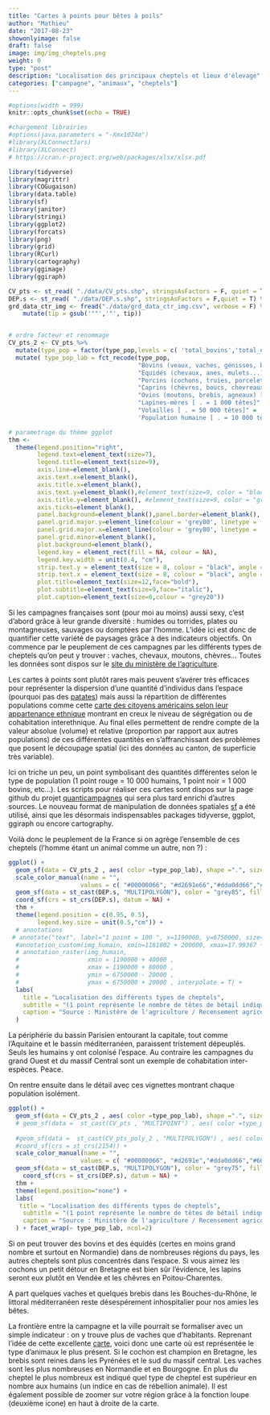 ```yaml
---
title: "Cartes à points pour bêtes à poils"
author: "Mathieu"
date: "2017-08-23"
showonlyimage: false
draft: false
image: img/img_cheptels.png
weight: 0
type: "post"
description: "Localisation des principaux cheptels et lieux d'élevage"
categories: ["campagne", "animaux", "cheptels"]
---
```




```r
#options(width = 999)
knitr::opts_chunk$set(echo = TRUE)

#chargement librairies
#options(java.parameters = "-Xmx1024m")
#library(XLConnectJars)
#library(XLConnect)
# https://cran.r-project.org/web/packages/xlsx/xlsx.pdf

library(tidyverse)
library(magrittr)
library(COGugaison)
library(data.table)
library(sf)
library(janitor)
library(stringi)
library(ggplot2)
library(forcats)
library(png)
library(grid)
library(RCurl)
library(cartography)
library(ggimage)
library(ggiraph)

CV_pts <- st_read( "./data/CV_pts.shp", stringsAsFactors = F, quiet = T) %>% st_transform(crs = 2154)
DEP.s <- st_read( "./data/DEP.s.shp", stringsAsFactors = F,quiet = T) %>% st_transform(crs = 2154)
grd_data_ctr_img <- fread("./data/grd_data_ctr_img.csv", verbose = F) %>%
    mutate(tip = gsub('""','"', tip))


# ordre facteur et renommage
CV_pts_2 <- CV_pts %>%
  mutate(type_pop = factor(type_pop,levels = c( 'total_bovins','total_equides','total_porcins', 'total_caprins','total_ovins','lapines_meres','volailles','P10_POP'))) %>%
  mutate( type_pop_lab = fct_recode(type_pop,
                                    "Bovins (veaux, vaches, génisses, boeufs...) [ . = 1000 têtes]" = 'total_bovins',
                                    "Equidés (chevaux, anes, mulets...) [ . = 200 têtes]" = 'total_equides',
                                    "Porcins (cochons, truies, porcelets) [ . = 2 000 têtes]" ='total_porcins',
                                    "Caprins (chèvres, boucs, chevreaux) [ . = 1 000 têtes]" = 'total_caprins',
                                    "Ovins (moutons, brebis, agneaux) [ . = 1 000 têtes]" = 'total_ovins',
                                    "Lapines-mères [ . = 1 000 têtes]" = 'lapines_meres',
                                    "Volailles [ . = 50 000 têtes]" = 'volailles' ,
                                    'Population humaine [ . = 10 000 têtes]' = 'P10_POP'))

# parametrage du thème ggplot 
thm <- 
  theme(legend.position="right",
        legend.text=element_text(size=7),
        legend.title=element_text(size=9),
        axis.line=element_blank(),
        axis.text.x=element_blank(),
        axis.title.x=element_blank(),
        axis.text.y=element_blank(),#element_text(size=9, color = "black"),
        axis.title.y=element_blank(), #element_text(size=9, color = "grey",face="italic"),
        axis.ticks=element_blank(),
        panel.background=element_blank(),panel.border=element_blank(),
        panel.grid.major.y=element_line(colour = 'grey80', linetype = 'dotdash', size = 0.1),
        panel.grid.major.x=element_line(colour = 'grey80', linetype = 'dotdash', size = 0.1),#element_blank(),
        panel.grid.minor=element_blank(),
        plot.background=element_blank(),
        legend.key = element_rect(fill = NA, colour = NA),
        legend.key.width = unit(0.4, "cm"),
        strip.text.y = element_text(size = 8, colour = "black", angle = 0),
        strip.text.x = element_text(size = 8, colour = "black", angle = 0),
        plot.title=element_text(size=12,face="bold"),
        plot.subtitle=element_text(size=9,face="italic"),
        plot.caption=element_text(size=6,colour = "grey20")) 

```

Si les campagnes françaises sont (pour moi au moins) aussi sexy, c'est d'abord grâce à leur grande diversité : humides ou torrides, plates ou montagneuses, sauvages ou domptées par l'homme. L'idée ici est donc de quantifier cette variété de paysages grâce à des indicateurs objectifs. On commence par le peuplement de ces campagnes par les différents types de cheptels qu'on peut y trouver : vaches, chevaux, moutons, chèvres... Toutes les données sont dispos sur le [site du ministère de l'agriculture](https://stats.agriculture.gouv.fr/cartostat/#l=fr;i=stru1.saumoy10;v=map2).


Les cartes à points sont plutôt rares mais peuvent s'avérer très efficaces pour représenter la dispersion d'une quantité d'individus dans l'espace (pourquoi pas des [patates](https://www.reddit.com/r/MapPorn/comments/6evpgm/map_showing_density_of_potato_cultivation_in/?st=J3PWXSZJ&sh=528781c3)) mais aussi la répartition de différentes populations comme cette [carte des citoyens américains selon leur appartenance ethnique](https://demographics.virginia.edu/DotMap/index.html) montrant en creux le niveau de ségrégation ou de cohabitation interethnique. Au final elles permettent de rendre compte de la valeur absolue (volume) et relative (proportion par rapport aux autres populations) de ces différentes quantités en s'affranchissant des problèmes que posent le découpage spatial (ici des données au canton, de superficie très variable).

Ici on triche un peu, un point symbolisant des quantités différentes selon le type de population (1 point rouge = 10 000 humains, 1 point noir = 1 000 bovins, etc...).
Les scripts pour réaliser ces cartes sont dispos sur la page github du projet [quanticampagnes](https://github.com/mtmx/quanticampagnes) qui sera plus tard enrichi d'autres sources. Le nouveau format de manipulation de données spatiales [sf](https://github.com/r-spatial/sf) a été utilisé, ainsi que les désormais indispensables packages tidyverse, ggplot, ggiraph ou encore cartography.

 
Voilà donc le peuplement de la France si on agrège l'ensemble de ces cheptels (l'homme étant un animal comme un autre, non ?) :



```r

ggplot() +
  geom_sf(data = CV_pts_2 , aes( color =type_pop_lab), shape =".", size = 2) + 
  scale_color_manual(name = "",
                    values = c( "#00000066", "#d2691e66","#dda0dd66","#66cdaa66","#4169e166","#ffb6c166","#f0e68c66","#ff000066")) +
  geom_sf(data = st_cast(DEP.s, "MULTIPOLYGON"), color = "grey85", fill = NA ,size = 0.1) +
  coord_sf(crs = st_crs(DEP.s), datum = NA) +
  thm +
  theme(legend.position = c(0.95, 0.5),
        legend.key.size = unit(0.5,"cm")) +
  # annotations
 # annotate("text", label="1 point = 100 ", x=1190000, y=6750000, size=2,  fontface="italic") +
  #annotation_custom(img_humain, xmin=1181802 + 200000, xmax=17.99367 + 250000, ymin=6777667 - 100000, ymax=6777667 + 100000 +0.5) +
  # annotation_raster(img_humain, 
  #                   xmin = 1190000 + 40000 ,
  #                   xmax = 1190000 + 80000 , 
  #                   ymin = 6750000 - 20000 , 
  #                   ymax = 6750000 + 20000 , interpolate = T) +
  labs(
    title = "Localisation des différents types de cheptels",
    subtitle = "(1 point représente le nombre de têtes de bétail indiqué à droite)",
    caption = "Source : Ministère de l'agriculture / Recensement agricole 2010"
  ) 


```

La périphérie du bassin Parisien entourant la capitale, tout comme l'Aquitaine et le bassin méditerranéen, paraissent tristement dépeuplés. Seuls les humains y ont colonisé l'espace. 
Au contraire les campagnes du grand Ouest et du massif Central sont un exemple de cohabitation inter-espèces.
Peace.

On rentre ensuite dans le détail avec ces vignettes montrant chaque population isolément.

```r


ggplot() +
  geom_sf(data = CV_pts_2 , aes( color =type_pop_lab), shape =".", size = 1) + 
  # geom_sf(data =  st_cast(CV_pts , "MULTIPOINT") , aes( color =type_pop), shape =".") + 
  
  #geom_sf(data =  st_cast(CV_pts_poly_2 , "MULTIPOLYGON") , aes( color =type_pop)) + 
  #coord_sf(crs = st_crs(2154)) +
  scale_color_manual(name = "",
                    values = c( "#00000066", "#d2691e","#dda0dd66","#66cdaa","#4169e166","#ffb6c1","#f0e68c","#ff000066")) +
  geom_sf(data = st_cast(DEP.s, "MULTIPOLYGON"), color = "grey75", fill = NA ,size = 0.1) +
    coord_sf(crs = st_crs(DEP.s), datum = NA) +
  thm +
  theme(legend.position="none") +
  labs(
   title = "Localisation des différents types de cheptels",
    subtitle = "(1 point représente le nombre de têtes de bétail indiqué en légende)",
    caption = "Source : Ministère de l'agriculture / Recensement agricole 2010"
  ) + facet_wrap(~ type_pop_lab, ncol=2) 


```

Si on peut trouver des bovins et des équidés (certes en moins grand nombre et surtout en Normandie) dans de nombreuses régions du pays, les autres cheptels sont plus concentrés dans l'espace. Si vous aimez les cochons un petit détour en Bretagne est bien sûr l'évidence, les lapins seront eux plutôt en Vendée et les chêvres en Poitou-Charentes. 

A part quelques vaches et quelques brebis dans les Bouches-du-Rhône, le littoral méditerranéen reste désespérement inhospitalier pour nos amies les bêtes.

La frontière entre la campagne et la ville pourrait se formaliser avec un simple indicateur : on y trouve plus de vaches que d'habitants. Reprenant l'idée de cette excellente [carte](http://ssz.fr/vaches/), voici donc une carte où est représentée le type d'animaux le plus présent. Si le cochon est champion en Bretagne, les brebis sont reines dans les Pyrénées et le sud du massif central. Les vaches sont les plus nombreuses en Normandie et en Bourgogne. En plus du cheptel le plus nombreux est indiqué quel type de cheptel est supérieur en nombre aux humains (un indice en cas de rébellion animale). Il est également possible de zoomer sur votre région grâce à la fonction loupe (deuxième icone) en haut à droite de la carte.
